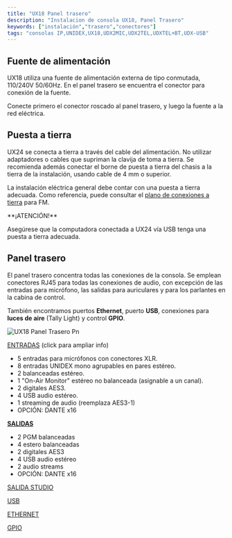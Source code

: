 ```yaml
---
title: "UX18 Panel trasero"
description: "Instalacion de consola UX18, Panel Trasero"
keywords: ["instalación","trasero","conectores"]
tags: "consolas IP,UNIDEX,UX18,UDX2MIC,UDX2TEL,UDXTEL+BT,UDX-USB"
---
```


## Fuente de alimentación

UX18 utiliza una fuente de alimentación externa de tipo conmutada, 110/240V 50/60Hz. En el panel trasero se encuentra el conector para conexión de la fuente.

<Danger>
  Conecte primero el conector roscado al panel trasero, y luego la fuente a la red eléctrica.
</Danger>

## Puesta a tierra

UX24 se conecta a tierra a través del cable del alimentación. No utilizar adaptadores o cables que supriman la clavija de toma a tierra. Se recomienda además conectar el borne de puesta a tierra del chasis a la tierra de la instalación, usando cable de 4 mm o superior.

La instalación eléctrica general debe contar con una puesta a tierra adecuada. Como referencia, puede consultar el [plano de conexiones a tierra](/es/puesta-a-tierra) para FM.

<Danger>
  **¡ATENCIÓN!**

  Asegúrese que la computadora conectada a UX24 vía USB tenga una puesta a tierra adecuada.
</Danger>

## Panel trasero

El panel trasero concentra todas las conexiones de la consola. Se emplean conectores RJ45 para todas las conexiones de audio, con excepción de las entradas para micrófono, las salidas para auriculares y para los parlantes en la cabina de control.

También encontramos puertos **Ethernet**, puerto **USB**, conexiones para **luces de aire** (Tally Light) y control **GPIO**.

![UX18 Panel Trasero Pn](/images/ux24/UX18_Panel_Trasero.png)

<Icon icon="arrow-right-to-line" iconType="solid" color="#008dff" size={22} />  [ENTRADAS](/es/unidex/instalacion-entradas) (click para ampliar info)

- 5 entradas para micrófonos con conectores XLR.
- 8 entradas UNIDEX mono agrupables en pares estéreo.
- 2 balanceadas estéreo.
- 1 "On-Air Monitor" estéreo no balanceada (asignable a un canal).
- 2 digitales AES3.
- 4 USB audio estéreo.
- 1 streaming de audio (reemplaza AES3-1)
- OPCIÓN: DANTE x16

<Icon icon="arrow-left-from-line" iconType="solid" color="#00860b" size={22} />  [**SALIDAS**](/es/unidex/instalacion-salidas)

- 2 PGM balanceadas
- 4 estero balanceadas
- 2 digitales AES3
- 4 USB audio estéreo
- 2 audio streams
- OPCIÓN: DANTE x16

<Icon icon="arrow-left-from-line" iconType="solid" color="#00860b" size={22} />  [SALIDA STUDIO](/es/unidex/instalacion-cableado_monitoreo)

<Icon icon="usb-drive" iconType="solid" color="#008dff" size={24} />  [USB](/es/unidex/instalacion-usb)

<Icon icon="network-wired" iconType="solid" color="#ffc044" size={23} />  [ETHERNET](/es/unidex/instalacion-red)

<Icon icon="arrow-down-arrow-up" color="#ffc044" size={24} />  [GPIO](/es/unidex/instalacion-gpio)